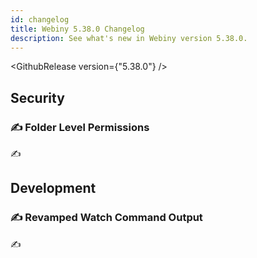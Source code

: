 ```yaml
---
id: changelog
title: Webiny 5.38.0 Changelog
description: See what's new in Webiny version 5.38.0.
---
```


<GithubRelease version={"5.38.0"} />

## Security

### ✍️ Folder Level Permissions

✍️

## Development

### ✍️ Revamped Watch Command Output 

✍️
